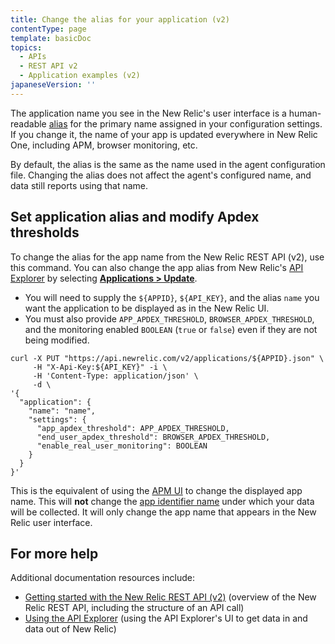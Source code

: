```yaml
---
title: Change the alias for your application (v2)
contentType: page
template: basicDoc
topics:
  - APIs
  - REST API v2
  - Application examples (v2)
japaneseVersion: ''
---
```


The application name you see in the New Relic's user interface is a human-readable [alias](/docs/agents/manage-apm-agents/app-naming/rename-your-application#app-alias) for the primary name assigned in your configuration settings. If you change it, the name of your app is updated everywhere in New Relic One, including APM, browser monitoring, etc.

By default, the alias is the same as the name used in the agent configuration file. Changing the alias does not affect the agent's configured name, and data still reports using that name.

## Set application alias and modify Apdex thresholds

To change the alias for the app name from the New Relic REST API (v2), use this command. You can also change the app alias from New Relic's [API Explorer](/docs/apis/rest-api-v2/api-explorer-v2/getting-started-new-relics-api-explorer) by selecting [**Applications > Update**](https://rpm.newrelic.com/api/explore/applications/update).

* You will need to supply the `${APPID}`, `${API_KEY}`, and the alias `name` you want the application to be displayed as in the New Relic UI.
* You must also provide `APP_APDEX_THRESHOLD`, `BROWSER_APDEX_THRESHOLD`, and the monitoring enabled `BOOLEAN` (`true` or `false`) even if they are not being modified.

```
curl -X PUT "https://api.newrelic.com/v2/applications/${APPID}.json" \
     -H "X-Api-Key:${API_KEY}" -i \
     -H 'Content-Type: application/json' \
     -d \
'{
  "application": {
    "name": "name",
    "settings": {
      "app_apdex_threshold": APP_APDEX_THRESHOLD,
      "end_user_apdex_threshold": BROWSER_APDEX_THRESHOLD,
      "enable_real_user_monitoring": BOOLEAN
    }
  }
}'
```

This is the equivalent of using the [APM UI](/docs/agents/manage-apm-agents/app-naming/rename-your-application) to change the displayed app name. This will **not** change the [app identifier name](/docs/agents/manage-apm-agents/app-naming/rename-your-application#app-identifier) under which your data will be collected. It will only change the app name that appears in the New Relic user interface.

## For more help

Additional documentation resources include:

* [Getting started with the New Relic REST API (v2)](/docs/apm/apis/requirements/getting-started-new-relic-rest-api-v2) (overview of the New Relic REST API, including the structure of an API call)
* [Using the API Explorer](/docs/apis/using-the-api-explorer) (using the API Explorer's UI to get data in and data out of New Relic)
